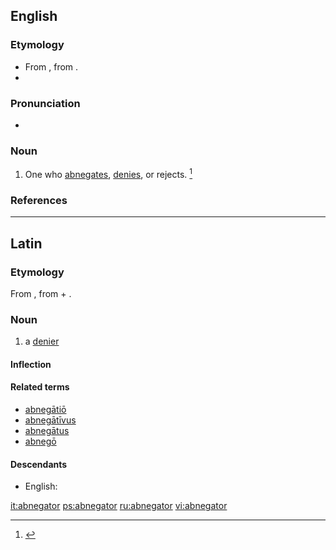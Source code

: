 ==English==

===Etymology===
* From {{etyl|LL.}}, from {{etyl|la}} {{term|abnegatus|lang=la}}.
* {{suffix|abnegate|or}}

===Pronunciation===
* {{a|US}} {{IPA|/ˈæb.nɪˌɡɘɪ.tɚ/|/ˈæb.niˌɡɘɪ.tɚ/}}

===Noun===
{{en-noun}}

# {{rare}} One who [[abnegates]], [[denies]], or rejects. {{defdate|From Mid 17<sup>th</sup> century.}}<ref>{{reference-book | last =| first = | authorlink =  | coauthors =  | editor =Brown, Lesley  | others =  | title = The Shorter Oxford English Dictionary | origdate =  | origyear = 1933| origmonth =  | url =  | format =  | accessdate =  | accessyear =  | accessmonth =  | edition = 5th | date =  | year =2003| month =  | publisher =Oxford University Press  | location =Oxford, UK | language =  | id =  | doi = | isbn =978-0-19-860575-7 | lccn = | ol = | pages =6| chapter =  | chapterurl =  | quote =}}</ref>

===References===
<references/>

----

==Latin==

===Etymology===
From {{term|abnego|abnegō|refuse, deny, decline|lang=la}}, from {{term|ab||from, away from|lang=la}} + {{term|nego|negō|deny; refuse, say no|lang=la}}.

===Noun===
{{la-noun|abnegātor|abnegatoris|abnegātōris|m|third}}

# a [[denier]]

====Inflection====
{{la-decl-3rd|abnegator|abnegātor|abnegator|abnegātōr}}

====Related terms====
* [[abnegatio|abnegātiō]]
* [[abnegativus|abnegātīvus]]
* [[abnegatus|abnegātus]]
* [[abnego|abnegō]]

====Descendants====
* English: {{l|en|abnegator}}

[[it:abnegator]]
[[ps:abnegator]]
[[ru:abnegator]]
[[vi:abnegator]]